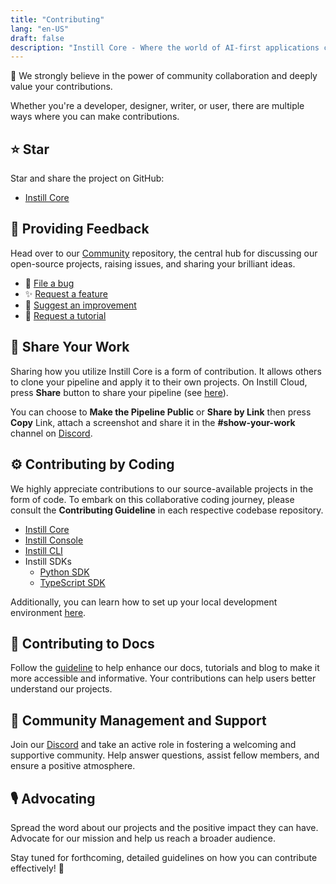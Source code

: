 ```yaml
---
title: "Contributing"
lang: "en-US"
draft: false
description: "Instill Core - Where the world of AI-first applications comes alive"
---
```


🚀 We strongly believe in the power of community collaboration and deeply value your contributions.

Whether you're a developer, designer, writer, or user, there are multiple ways where you can make contributions.

## ⭐️ Star

Star and share the project on GitHub:

- [Instill Core](https://github.com/instill-ai/instill-core)

## 👐 Providing Feedback

Head over to our [Community](https://github.com/instill-ai/community) repository, the central hub for discussing our open-source projects, raising issues, and sharing your brilliant ideas.

- 🐞 [File a bug](https://github.com/instill-ai/community/issues/new?assignees=&labels=%F0%9F%90%9B+bug,need-triage&projects=&template=bug_report.yaml&title=%5BBug%5D+%3Ctitle%3E)
- ✨ [Request a feature](https://github.com/instill-ai/community/issues/new?assignees=&labels=%E2%9C%A8+feature%2Cneed-triage&projects=&template=feature_request.yaml&title=%5BFeature%5D+%3Ctitle%3E)
- 🧹 [Suggest an improvement](https://github.com/instill-ai/community/issues/new?assignees=&labels=%F0%9F%A7%B9+improvement%2Cneed-triage&projects=&template=improvement.yaml&title=%5BImprovement%5D+%3Ctitle%3E)
- 📝 [Request a tutorial](https://github.com/instill-ai/community/issues/new?assignees=&labels=tutorial,documentation,need-triage&projects=&template=tutorial_request.yaml&title=%5BTutorial%5D+%3Ctitle%3E)


## 💎 Share Your Work

Sharing how you utilize Instill Core is a form of contribution. It allows others to clone your pipeline and apply it to their own projects.
On Instill Cloud, press **Share** button to share your pipeline (see [here](https://github.com/instill-ai/community/blob/main/hacktoberfest2023/guide-to-sharing-your-pipelines.md#step-5-share-the-pipeline)).

You can choose to **Make the Pipeline Public** or **Share by Link** then press **Copy** Link,
attach a screenshot and share it in the **#show-your-work** channel on [Discord](https://discord.gg/sevxWsqpGh).

<ZoomableImg
  src="https://raw.githubusercontent.com/instill-ai/community/main/hacktoberfest2023/assets/share-pipeline.gif"
  alt="Share your pipeline on Instill Cloud"
/>

## ⚙️ Contributing by Coding

We highly appreciate contributions to our source-available projects in the form of code.
To embark on this collaborative coding journey, please consult the **Contributing Guideline** in each respective codebase repository.

- [Instill Core](https://github.com/instill-ai/instill-core/blob/main/.github/CONTRIBUTING.md)
- [Instill Console](https://github.com/instill-ai/console/blob/main/.github/CONTRIBUTING.md)
- [Instill CLI](https://github.com/instill-ai/cli/blob/main/.github/CONTRIBUTING.md)
- Instill SDKs
  - [Python SDK](https://github.com/instill-ai/python-sdk/blob/main/.github/CONTRIBUTING.md)
  - [TypeScript SDK](https://github.com/instill-ai/typescript-sdk/blob/main/.github/CONTRIBUTING.md)

Additionally, you can learn how to set up your local development environment [here](./contributing/setup-local-development).

## 📖 Contributing to Docs

Follow the [guideline](https://github.com/instill-ai/instill.tech/blob/main/.github/DOCS-CONTRIBUTING.md) to help enhance our docs, tutorials and blog to make it more accessible and informative.
Your contributions can help users better understand our projects.

## 🙌 Community Management and Support

Join our [Discord](https://discord.gg/sevxWsqpGh) and take an active role in fostering a welcoming and supportive community. Help answer questions, assist fellow members, and ensure a positive atmosphere.

## 🎙️ Advocating

Spread the word about our projects and the positive impact they can have. Advocate for our mission and help us reach a broader audience.

Stay tuned for forthcoming, detailed guidelines on how you can contribute effectively! 🌱
